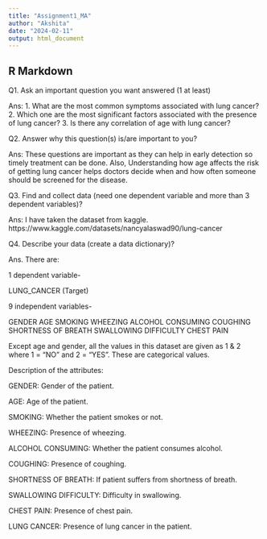 ---
title: "Assignment1_MA"
author: "Akshita"
date: "2024-02-11"
output: html_document
---

## R Markdown

Q1. Ask an important question you want answered (1 at least)

Ans:
1. What are the most common symptoms associated with lung cancer?
2. Which one are the most significant factors associated with the presence of lung cancer?
3. Is there any correlation of age with lung cancer?

Q2. Answer why this question(s) is/are important to you?

Ans: These questions are important as they can help in early detection so timely treatment can be done. Also, Understanding how age affects the risk of getting lung cancer helps doctors decide when and how often someone should be screened for the disease.

Q3. Find and collect data (need one dependent variable and more than 3 dependent variables)?

Ans: I have taken the dataset from kaggle.
https://www.kaggle.com/datasets/nancyalaswad90/lung-cancer

Q4. Describe your data (create a data dictionary)?

Ans. There are:

1 dependent variable- 

LUNG_CANCER (Target)
  
9 independent variables-
  
GENDER
AGE
SMOKING
WHEEZING
ALCOHOL CONSUMING
COUGHING
SHORTNESS OF BREATH
SWALLOWING DIFFICULTY
CHEST PAIN
  
Except age and gender, all the values in this dataset are given as 1 & 2 where 1 = "NO" and 2 = "YES". These are categorical values.

Description of the attributes:

GENDER: Gender of the patient.

AGE: Age of the patient.

SMOKING: Whether the patient smokes or not.

WHEEZING: Presence of wheezing.

ALCOHOL CONSUMING: Whether the patient 
consumes alcohol.

COUGHING: Presence of coughing.

SHORTNESS OF BREATH: If patient suffers from shortness of breath.

SWALLOWING DIFFICULTY: Difficulty in swallowing.

CHEST PAIN: Presence of chest pain.

LUNG CANCER: Presence of lung cancer in the patient.






